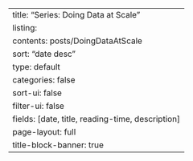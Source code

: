 ---
title: "Series: Doing Data at Scale"
listing:
  contents: posts/DoingDataAtScale
  sort: "date desc"
  type: default
  categories: false
  sort-ui: false
  filter-ui: false
  fields: [date, title, reading-time, description]
page-layout: full
title-block-banner: true
---